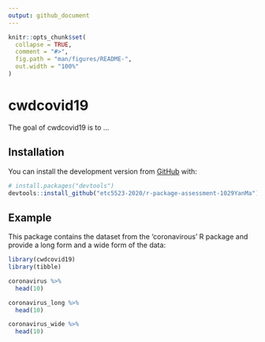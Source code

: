 ```yaml
---
output: github_document
---
```


<!-- README.md is generated from README.Rmd. Please edit that file -->

```r
knitr::opts_chunk$set(
  collapse = TRUE,
  comment = "#>",
  fig.path = "man/figures/README-",
  out.width = "100%"
)
```

# cwdcovid19

<!-- badges: start -->
<!-- badges: end -->

The goal of cwdcovid19 is to ...

## Installation

You can install the development version from [GitHub](https://github.com/) with:

``` r
# install.packages("devtools")
devtools::install_github("etc5523-2020/r-package-assessment-1029YanMa")
```
## Example

This package contains the dataset from the 'coronavirous' R package and provide a long form and a wide form of the data:

```r
library(cwdcovid19)
library(tibble)

coronavirus %>% 
  head(10)

coronavirus_long %>% 
  head(10)

coronavirus_wide %>% 
  head(10)
```


